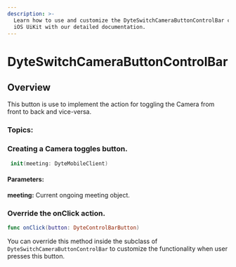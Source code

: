 ```yaml
---
description: >-
  Learn how to use and customize the DyteSwitchCameraButtonControlBar component in Dyte's
  iOS UiKit with our detailed documentation.
---
```


# DyteSwitchCameraButtonControlBar
## Overview
This button is use to implement the action for toggling the Camera from front to back and vice-versa.


### Topics:

### Creating a Camera toggles button. 

```swift
 init(meeting: DyteMobileClient)
```
#### Parameters:
**meeting:** Current ongoing meeting object. 


### Override the onClick action. 
```swift
func onClick(button: DyteControlBarButton)
```
You can override this method inside the subclass of `DyteSwitchCameraButtonControlBar` to customize the functionality when user presses this button. 

<head>
  <title>iOS DyteCameraToggle</title>
</head>
